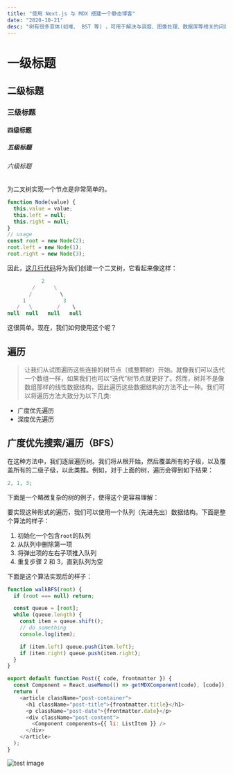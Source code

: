 ```yaml
---
title: "使用 Next.js 与 MDX 搭建一个静态博客"
date: "2020-10-21"
desc: "树有很多变体(如堆、 BST 等) ，可用于解决与调度、图像处理、数据库等相关的问题。许多复杂的问题可能看起来和树没有关系，但是实际上可以表示为一个问题。我们还将讨论这些问题(在本系列后面的部分中) ，看看树是如何使看似复杂的问题更容易理解和解决的。让我们从试图遍历这些连接的树节点（或整颗树）开始。就像我们可以迭代一个数组一样，如果我们也可以“迭代”树节点就更好了。然而，树并不是像数组那样的线性数据结构，因此遍历这些数据结构的方法不止一种。"
---
```


# 一级标题

## 二级标题

### 三级标题

#### 四级标题

##### 五级标题

###### 六级标题

为二叉树实现一个节点是非常简单的。

```js
function Node(value) {
  this.value = value;
  this.left = null;
  this.right = null;
}
// usage
const root = new Node(2);
root.left = new Node(1);
root.right = new Node(3);
```

因此，[这几行代码](http://www.google.com)将为我们创建一个二叉树，它看起来像这样：

```js
           2
        /      \
       /         \
     1            3
   /   \        /    \
null  null   null   null
```

这很简单。现在，我们如何使用这个呢？

## 遍历

> 让我们从试图遍历这些连接的树节点（或整颗树）开始。就像我们可以迭代一个数组一样，如果我们也可以“迭代”树节点就更好了。然而，树并不是像数组那样的线性数据结构，因此遍历这些数据结构的方法不止一种。我们可以将遍历方法大致分为以下几类:

- 广度优先遍历
- 深度优先遍历

## 广度优先搜索/遍历（BFS）

在这种方法中，我们逐层遍历树。我们将从根开始，然后覆盖所有的子级，以及覆盖所有的二级子级，以此类推。例如，对于上面的树，遍历会得到如下结果：

```js
2, 1, 3;
```

下面是一个略微复杂的树的例子，使得这个更容易理解：

要实现这种形式的遍历，我们可以使用一个队列（先进先出）数据结构。下面是整个算法的样子：

1. 初始化一个包含`root`的队列
2. 从队列中删除第一项
3. 将弹出项的左右子项推入队列
4. 重复步骤 2 和 3，直到队列为空

下面是这个算法实现后的样子：

```js
function walkBFS(root) {
  if (root === null) return;

  const queue = [root];
  while (queue.length) {
    const item = queue.shift();
    // do something
    console.log(item);

    if (item.left) queue.push(item.left);
    if (item.right) queue.push(item.right);
  }
}

export default function Post({ code, frontmatter }) {
  const Component = React.useMemo(() => getMDXComponent(code), [code]);
  return (
    <article className="post-container">
      <h1 className="post-title">{frontmatter.title}</h1>
      <p className="post-date">{frontmatter.date}</p>
      <div className="post-content">
        <Component components={{ li: ListItem }} />
      </div>
    </article>
  );
}
```

![test image](/images/test.jpg)
